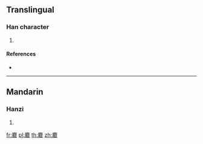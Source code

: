 {{character info/new}}
==Translingual==

===Han character===
{{Han char|rn=198|rad=鹿|as=08|sn=19|four=00264|canj=IPHOR,IPHYR}}

# {{defn|Han|sort=鹿08}}

====References====
* {{Han ref|kx=1510.270|dkj=47659|dj=2039.030|hdz=74734.010|uh=9E94|ud=40596|bh=F3F2|bd=62450}}

----

==Mandarin==

===Hanzi===
{{cmn-hanzi|pin=[[jiù]] ([[jiu4]])|wg=chiu<sup>4</sup>}}

# {{defn|lang=cmn|sort=鹿08}}

[[fr:麔]]
[[pl:麔]]
[[th:麔]]
[[zh:麔]]